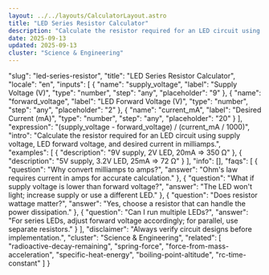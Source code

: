 ```yaml
---
layout: ../../layouts/CalculatorLayout.astro
title: "LED Series Resistor Calculator"
description: "Calculate the resistor required for an LED circuit using supply voltage, LED forward voltage, and desired current in milliamps."
date: 2025-09-13
updated: 2025-09-13
cluster: "Science & Engineering"
---
```


  "slug": "led-series-resistor",
  "title": "LED Series Resistor Calculator",
  "locale": "en",
  "inputs": [
    {
      "name": "supply_voltage",
      "label": "Supply Voltage (V)",
      "type": "number",
      "step": "any",
      "placeholder": "9"
    },
    {
      "name": "forward_voltage",
      "label": "LED Forward Voltage (V)",
      "type": "number",
      "step": "any",
      "placeholder": "2"
    },
    {
      "name": "current_mA",
      "label": "Desired Current (mA)",
      "type": "number",
      "step": "any",
      "placeholder": "20"
    }
  ],
  "expression": "(supply_voltage - forward_voltage) / (current_mA / 1000)",
  "intro": "Calculate the resistor required for an LED circuit using supply voltage, LED forward voltage, and desired current in milliamps.",
  "examples": [
    {
      "description": "9V supply, 2V LED, 20mA ⇒ 350 Ω"
    },
    {
      "description": "5V supply, 3.2V LED, 25mA ⇒ 72 Ω"
    }
  ],
  "info": [],
  "faqs": [
    {
      "question": "Why convert milliamps to amps?",
      "answer": "Ohm's law requires current in amps for accurate calculation."
    },
    {
      "question": "What if supply voltage is lower than forward voltage?",
      "answer": "The LED won't light; increase supply or use a different LED."
    },
    {
      "question": "Does resistor wattage matter?",
      "answer": "Yes, choose a resistor that can handle the power dissipation."
    },
    {
      "question": "Can I run multiple LEDs?",
      "answer": "For series LEDs, adjust forward voltage accordingly; for parallel, use separate resistors."
    }
  ],
  "disclaimer": "Always verify circuit designs before implementation.",
  "cluster": "Science & Engineering",
  "related": [
    "radioactive-decay-remaining",
    "spring-force",
    "force-from-mass-acceleration",
    "specific-heat-energy",
    "boiling-point-altitude",
    "rc-time-constant"
  ]
}

<Calculator schema={schema} />
